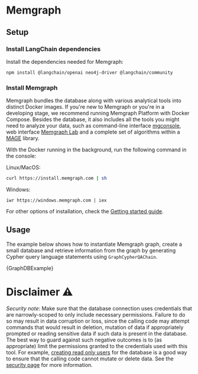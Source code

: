 # Memgraph

## Setup

### Install LangChain dependencies

Install the dependencies needed for Memgraph:


<IntegrationInstallTooltip></IntegrationInstallTooltip>

```bash npm2yarn
npm install @langchain/openai neo4j-driver @langchain/community
```

### Install Memgraph

Memgraph bundles the database along with various analytical tools into distinct
Docker images. If you're new to Memgraph or you're in a developing stage, we
recommend running Memgraph Platform with Docker Compose. Besides the database, it also
includes all the tools you might need to analyze your data, such as command-line
interface [mgconsole](https://memgraph.com/docs/getting-started/cli), web
interface [Memgraph Lab](https://memgraph.com/docs/data-visualization) and a
complete set of algorithms within a
[MAGE](https://memgraph.com/docs/advanced-algorithms) library.

With the Docker running in the background, run the following command in the
console:

Linux/MacOS:
```bash
curl https://install.memgraph.com | sh
```

Windows:
```
iwr https://windows.memgraph.com | iex
```

For other options of installation, check the [Getting started guide](https://memgraph.com/docs/getting-started).

## Usage

The example below shows how to instantiate Memgraph graph, create a small database and retrieve information from the graph by generating Cypher query language statements using `GraphCypherQAChain`.


<CodeBlock language="typescript">{GraphDBExample}</CodeBlock>

# Disclaimer ⚠️

_Security note_: Make sure that the database connection uses credentials that
are narrowly-scoped to only include necessary permissions. Failure to do so may
result in data corruption or loss, since the calling code may attempt commands
that would result in deletion, mutation of data if appropriately prompted or
reading sensitive data if such data is present in the database. The best way to
guard against such negative outcomes is to (as appropriate) limit the
permissions granted to the credentials used with this tool. For example,
[creating read only
users](https://memgraph.com/docs/configuration/security#role-based-access-control-enterprise)
for the database is a good way to ensure that the calling code cannot mutate or
delete data. See the [security page](/docs/security) for more information.
